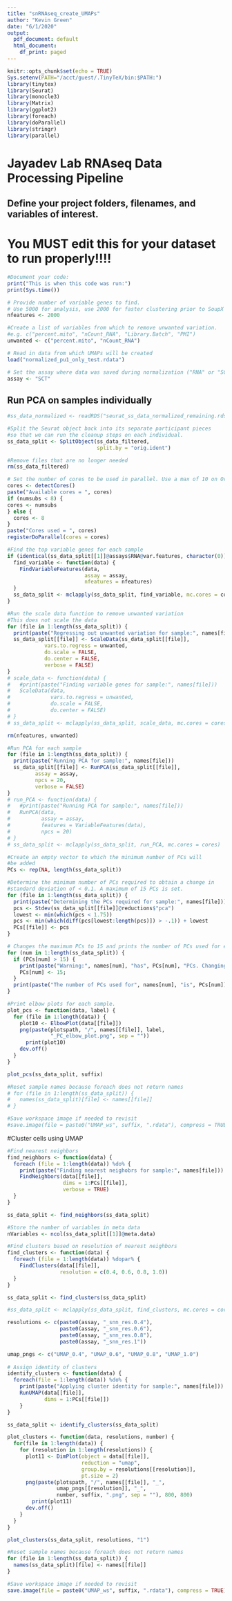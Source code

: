 ```yaml
---
title: "snRNAseq_create_UMAPs"
author: "Kevin Green"
date: "6/1/2020"
output:
  pdf_document: default
  html_document:
    df_print: paged
---
```


```r
knitr::opts_chunk$set(echo = TRUE)
Sys.setenv(PATH="/acct/guest/.TinyTeX/bin:$PATH:")
library(tinytex)
library(Seurat)
library(monocle3) 
library(Matrix)
library(ggplot2)
library(foreach)
library(doParallel)
library(stringr)
library(parallel)
```

# Jayadev Lab RNAseq Data Processing Pipeline

## Define your project folders, filenames, and variables of interest.
# You MUST edit this for your dataset to run properly!!!!
```r
#Document your code:
print("This is when this code was run:")
print(Sys.time())

# Provide number of variable genes to find. 
# Use 5000 for analysis, use 2000 for faster clustering prior to SoupX analysis.
nfeatures <- 2000

#Create a list of variables from which to remove unwanted variation.
#e.g. c("percent.mito", "nCount_RNA", "Library.Batch", "PMI")
unwanted <- c("percent.mito", "nCount_RNA")

# Read in data from which UMAPs will be created
load("normalized_pu1_only_test.rdata")

# Set the assay where data was saved during normalization ("RNA" or "SCT")
assay <- "SCT"

```

## Run PCA on samples individually
```r
#ss_data_normalized <- readRDS("seurat_ss_data_normalized_remaining.rds")

#Split the Seurat object back into its separate participant pieces
#so that we can run the cleanup steps on each individual.
ss_data_split <- SplitObject(ss_data_filtered,
                             split.by = "orig.ident")

#Remove files that are no longer needed
rm(ss_data_filtered)

# Set the number of cores to be used in parallel. Use a max of 10 on Orca
cores <- detectCores()
paste("Available cores = ", cores)
if (numsubs < 8) {
cores <- numsubs
} else {
  cores <- 8
}
paste("Cores used = ", cores)
registerDoParallel(cores = cores)

#Find the top variable genes for each sample
if (identical(ss_data_split[[1]]@assays$RNA@var.features, character(0))) {
  find_variable <- function(data) {
    FindVariableFeatures(data,
                         assay = assay,
                         nfeatures = nfeatures)
  }
  ss_data_split <- mclapply(ss_data_split, find_variable, mc.cores = cores)
}

#Run the scale data function to remove unwanted variation
#This does not scale the data
for (file in 1:length(ss_data_split)) {
  print(paste("Regressing out unwanted variation for sample:", names[file]))
  ss_data_split[[file]] <- ScaleData(ss_data_split[[file]],
            vars.to.regress = unwanted,
            do.scale = FALSE,
            do.center = FALSE,
            verbose = FALSE)
}
# scale_data <- function(data) {
#   #print(paste("Finding variable genes for sample:", names[file]))
#   ScaleData(data,
#             vars.to.regress = unwanted,
#             do.scale = FALSE,
#             do.center = FALSE)
# }
# ss_data_split <- mclapply(ss_data_split, scale_data, mc.cores = cores)

rm(nfeatures, unwanted)

#Run PCA for each sample
for (file in 1:length(ss_data_split)) {
  print(paste("Running PCA for sample:", names[file]))
  ss_data_split[[file]] <- RunPCA(ss_data_split[[file]],
         assay = assay,
         npcs = 20,
         verbose = FALSE)
}
# run_PCA <- function(data) {
#   #print(paste("Running PCA for sample:", names[file]))
#   RunPCA(data,
#          assay = assay,
#          features = VariableFeatures(data),
#          npcs = 20)
# }
# ss_data_split <- mclapply(ss_data_split, run_PCA, mc.cores = cores)

#Create an empty vector to which the minimum number of PCs will
#be added
PCs <- rep(NA, length(ss_data_split))

#Determine the minimum number of PCs required to obtain a change in 
#standard deviation of < 0.1. A maximum of 15 PCs is set.
for (file in 1:length(ss_data_split)) {
  print(paste("Determining the PCs required for sample:", names[file]))
  pcs <- Stdev(ss_data_split[[file]]@reductions$"pca")
  lowest <- min(which(pcs < 1.75))
  pcs <- min(which(diff(pcs[lowest:length(pcs)]) > -.1)) + lowest
  PCs[[file]] <- pcs
}

# Changes the maximum PCs to 15 and prints the number of PCs used for each sample.
for (num in 1:length(ss_data_split)) {
  if (PCs[num] > 15) {
    print(paste("Warning:", names[num], "has", PCs[num], "PCs. Changing to 15 PCs."));
    PCs[num] <- 15;
  }
  print(paste("The number of PCs used for", names[num], "is", PCs[num]));
}

#Print elbow plots for each sample.
plot_pcs <- function(data, label) {
  for (file in 1:length(data)) {
    plot10 <- ElbowPlot(data[[file]])
    png(paste(plotspath, "/", names[[file]], label,
              "_PC_elbow_plot.png", sep = ""))
      print(plot10)
    dev.off()
  }
}

plot_pcs(ss_data_split, suffix)

#Reset sample names because foreach does not return names
# for (file in 1:length(ss_data_split)) {
#   names(ss_data_split)[file] <- names[[file]]
# }

#Save workspace image if needed to revisit
#save.image(file = paste0("UMAP_ws", suffix, ".rdata"), compress = TRUE)
```

#Cluster cells using UMAP
```r

#Find nearest neighbors
find_neighbors <- function(data) {
  foreach (file = 1:length(data)) %do% {
    print(paste("Finding nearest neighobrs for sample:", names[file]))
    FindNeighbors(data[[file]],
                  dims = 1:PCs[[file]],
                  verbose = TRUE)
  }
}

ss_data_split <- find_neighbors(ss_data_split)

#Store the number of variables in meta data
nVariables <- ncol(ss_data_split[[1]]@meta.data)

#Find clusters based on resolution of nearest neighbors
find_clusters <- function(data) {
  foreach (file = 1:length(data)) %dopar% {
    FindClusters(data[[file]],
                 resolution = c(0.4, 0.6, 0.8, 1.0))
  }
}

ss_data_split <- find_clusters(ss_data_split)

#ss_data_split <- mclapply(ss_data_split, find_clusters, mc.cores = cores)

resolutions <- c(paste0(assay, "_snn_res.0.4"), 
                 paste0(assay, "_snn_res.0.6"), 
                 paste0(assay, "_snn_res.0.8"), 
                 paste0(assay, "_snn_res.1"))

umap_pngs <- c("UMAP_0.4", "UMAP_0.6", "UMAP_0.8", "UMAP_1.0")
                    
# Assign identity of clusters
identify_clusters <- function(data) {
  foreach(file = 1:length(data)) %do% {
    print(paste("Applying cluster identity for sample:", names[file]))
    RunUMAP(data[[file]],
            dims = 1:PCs[[file]])
    }
}

ss_data_split <- identify_clusters(ss_data_split)

plot_clusters <- function(data, resolutions, number) {
  for(file in 1:length(data)) {
    for (resolution in 1:length(resolutions)) {
      plot11 <- DimPlot(object = data[[file]],
                        reduction = "umap",
                        group.by = resolutions[[resolution]],
                        pt.size = 2)
      png(paste(plotspath, "/", names[[file]], "_",
                umap_pngs[[resolution]], "_",
                number, suffix, ".png", sep = ""), 800, 800)
        print(plot11)
      dev.off()
    }
  }
}

plot_clusters(ss_data_split, resolutions, "1")

#Reset sample names because foreach does not return names
for (file in 1:length(ss_data_split)) {
  names(ss_data_split)[file] <- names[[file]]
}

#Save workspace image if needed to revisit
save.image(file = paste0("UMAP_ws", suffix, ".rdata"), compress = TRUE)
```
